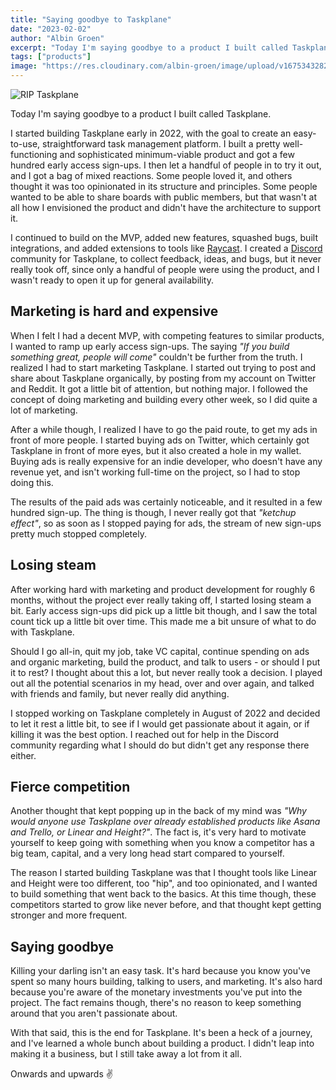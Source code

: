 ```yaml
---
title: "Saying goodbye to Taskplane"
date: "2023-02-02"
author: "Albin Groen"
excerpt: "Today I'm saying goodbye to a product I built called Taskplane."
tags: ["products"]
image: "https://res.cloudinary.com/albin-groen/image/upload/v1675343282/rip-taskplane-3_ab4vqf.png"
---
```


![RIP Taskplane](https://res.cloudinary.com/albin-groen/image/upload/v1675343282/rip-taskplane-3_ab4vqf.png)

Today I'm saying goodbye to a product I built called Taskplane.

I started building Taskplane early in 2022, with the goal to create an easy-to-use, straightforward task management platform. I built a pretty well-functioning and sophisticated minimum-viable product and got a few hundred early access sign-ups. I then let a handful of people in to try it out, and I got a bag of mixed reactions. Some people loved it, and others thought it was too opinionated in its structure and principles. Some people wanted to be able to share boards with public members, but that wasn't at all how I envisioned the product and didn't have the architecture to support it.

I continued to build on the MVP, added new features, squashed bugs, built integrations, and added extensions to tools like [Raycast](https://raycast.com). I created a [Discord](https://discord.com) community for Taskplane, to collect feedback, ideas, and bugs, but it never really took off, since only a handful of people were using the product, and I wasn't ready to open it up for general availability.

## Marketing is hard and expensive

When I felt I had a decent MVP, with competing features to similar products, I wanted to ramp up early access sign-ups. The saying _"If you build something great, people will come"_ couldn't be further from the truth. I realized I had to start marketing Taskplane. I started out trying to post and share about Taskplane organically, by posting from my account on Twitter and Reddit. It got a little bit of attention, but nothing major. I followed the concept of doing marketing and building every other week, so I did quite a lot of marketing.

After a while though, I realized I have to go the paid route, to get my ads in front of more people. I started buying ads on Twitter, which certainly got Taskplane in front of more eyes, but it also created a hole in my wallet. Buying ads is really expensive for an indie developer, who doesn't have any revenue yet, and isn't working full-time on the project, so I had to stop doing this.

The results of the paid ads was certainly noticeable, and it resulted in a few hundred sign-up. The thing is though, I never really got that _"ketchup effect"_, so as soon as I stopped paying for ads, the stream of new sign-ups pretty much stopped completely.

## Losing steam

After working hard with marketing and product development for roughly 6 months, without the project ever really taking off, I started losing steam a bit. Early access sign-ups did pick up a little bit though, and I saw the total count tick up a little bit over time. This made me a bit unsure of what to do with Taskplane.

Should I go all-in, quit my job, take VC capital, continue spending on ads and organic marketing, build the product, and talk to users - or should I put it to rest? I thought about this a lot, but never really took a decision. I played out all the potential scenarios in my head, over and over again, and talked with friends and family, but never really did anything.

I stopped working on Taskplane completely in August of 2022 and decided to let it rest a little bit, to see if I would get passionate about it again, or if killing it was the best option. I reached out for help in the Discord community regarding what I should do but didn't get any response there either.

## Fierce competition

Another thought that kept popping up in the back of my mind was _"Why would anyone use Taskplane over already established products like Asana and Trello, or Linear and Height?"_. The fact is, it's very hard to motivate yourself to keep going with something when you know a competitor has a big team, capital, and a very long head start compared to yourself.

The reason I started building Taskplane was that I thought tools like Linear and Height were too different, too "hip", and too opinionated, and I wanted to build something that went back to the basics. At this time though, these competitors started to grow like never before, and that thought kept getting stronger and more frequent.

## Saying goodbye

Killing your darling isn't an easy task. It's hard because you know you've spent so many hours building, talking to users, and marketing. It's also hard because you're aware of the monetary investments you've put into the project. The fact remains though, there's no reason to keep something around that you aren't passionate about.

With that said, this is the end for Taskplane. It's been a heck of a journey, and I've learned a whole bunch about building a product. I didn't leap into making it a business, but I still take away a lot from it all.

Onwards and upwards ✌️
